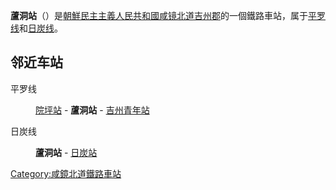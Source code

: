 {{unreferenced|time=2015-02-08T12:56:49+00:00}}
{{朝鮮半島車站資訊
|公司色 = blue
|文字色 = 
|站名 = 蘆洞站
|圖片 = 
|pxl = 
|圖片說明 =
|前一站1 = [[院坪站|院坪]]
|前一站距離1 = 10.0
|後一站距離1 = 5.6
|後一站1 = [[吉州青年站|吉州青年]]
|所屬路線1 = [[平罗线|平罗线]]
|距離1 = 581.3
|起點站1 = [[平壤站|平壤]]
|前一站2 = 
|前一站距離2 = 
|後一站距離2 = 
|後一站2 = [[日炭站|日炭]]
|所屬路線2 = [[日炭线|日炭线]]
|距離2 = 0.0
|起點站2 = 蘆洞
|諺文 = 로동역
|朝鮮漢字 = 蘆洞驛
|文觀部式 = Rodong-yeok
|馬-賴式 = Rodong-yŏk
|副站名 = 
|車站編號 = 
|停站路線數 = 
|所屬公司 = [[朝鮮民主主義人民共和國鐵道省|朝鮮民主主義人民共和國鐵道省]]
|所在地 =[[咸镜北道|咸镜北道]][[吉州郡|吉州郡]]
|車站構造 = 地面车站
|月台配置 = 
|啟用年月日 =
|廢站年月日 = 
|上下車人次 = 
|統計年度 = 
|轉車 = 
|備註 = 
|全寬備註 = 
}}

'''蘆洞站'''（{{lang-ko|로동역}}）是[[朝鮮民主主義人民共和國|朝鮮民主主義人民共和國]][[咸镜北道|咸镜北道]][[吉州郡|吉州郡]]的一個鐵路車站，属于[[平罗线|平罗线]]和[[日炭线|日炭线]]。

==邻近车站==
平罗线
:[[院坪站|院坪站]] - '''蘆洞站''' - [[吉州青年站|吉州青年站]]
日炭线
:'''蘆洞站''' - [[日炭站|日炭站]]

{{朝鲜铁路小作品}}

{{平罗线}}
{{日炭線}}

[[Category:咸鏡北道鐵路車站|Category:咸鏡北道鐵路車站]]